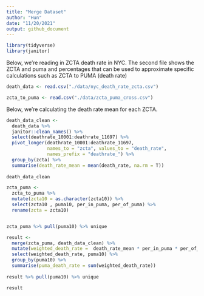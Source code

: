 ```yaml
---
title: "Merge Dataset"
author: "Hun"
date: "11/20/2021"
output: github_document
---
```

```r
library(tidyverse)
library(janitor)
```




Below, we're reading in ZCTA death rate in NYC. 
The second file shows the ZCTA and puma and percentages that can be used to approximate specific calculations such as ZCTA to PUMA (death rate)
```r
death_data <- read.csv("./data/nyc_death_rate_zcta.csv")

zcta_to_puma <- read.csv("./data/zcta_puma_cross.csv")
```




Below, we're calculating the death rate mean for each ZCTA. 
```r
death_data_clean <-
  death_data %>% 
  janitor::clean_names() %>%
  select(deathrate_10001:deathrate_11697) %>%
  pivot_longer(deathrate_10001:deathrate_11697, 
               names_to = "zcta", values_to = "death_rate", 
               names_prefix = "deathrate_") %>%
  group_by(zcta) %>%
  summarise(death_rate_mean = mean(death_rate, na.rm = T))
  
death_data_clean
```




```r
zcta_puma <-
  zcta_to_puma %>% 
  mutate(zcta10 = as.character(zcta10)) %>%
  select(zcta10 , puma10, per_in_puma, per_of_puma) %>%
  rename(zcta = zcta10) 


zcta_puma %>% pull(puma10) %>% unique
```



```r
result <-
  merge(zcta_puma, death_data_clean) %>%
  mutate(weighted_death_rate =  death_rate_mean * per_in_puma * per_of_puma) %>%
  select(weighted_death_rate, puma10) %>%
  group_by(puma10) %>%
  summarise(puma_death_rate = sum(weighted_death_rate)) 
  
result %>% pull(puma10) %>% unique

result
```



